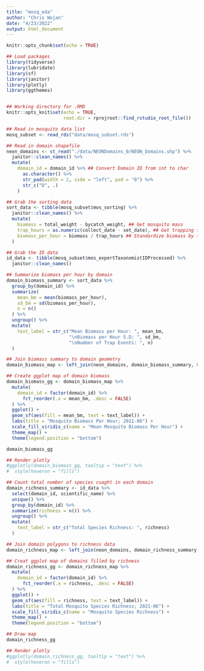 ```yaml
---
title: "mosq_eda"
author: "Chris Wojan"
date: "4/23/2022"
output: html_document
---
```


```r
knitr::opts_chunk$set(echo = TRUE)

## Load packages
library(tidyverse)
library(lubridate)
library(sf)
library(janitor)
library(plotly)
library(ggthemes)


## Working directory for .RMD
knitr::opts_knit$set(echo = TRUE,
                     root.dir = rprojroot::find_rstudio_root_file())

```

```r

## Read in mosquito data list
mosq_subset <- read_rds("data/mosq_subset.rds")

## Read in domain shapefile
neon_domains <- st_read("./data/NEONDomains_0/NEON_Domains.shp") %>%
  janitor::clean_names() %>%
  mutate(
    domain_id = domain_id %>% ## Convert Domain ID from int to char
      as.character() %>%
      str_pad(width = 2, side = "left", pad = "0") %>%
      str_c("D", .)
    )

## Grab the sorting data
sort_data <- tibble(mosq_subset$mos_sorting) %>%
  janitor::clean_names() %>%
  mutate(
    biomass = total_weight - bycatch_weight, ## Get mosquito mass
    trap_hours = as.numeric(collect_date - set_date), ## Get trapping time
    biomass_per_hour = biomass / trap_hours ## Standardize biomass by trapping time
  )

## Grab the ID data
id_data <- tibble(mosq_subset$mos_expertTaxonomistIDProcessed) %>%
  janitor::clean_names()

```

```r

## Summarize biomass per hour by domain
domain_biomass_summary <- sort_data %>% 
  group_by(domain_id) %>%
  summarize(
    mean_bm = mean(biomass_per_hour),
    sd_bm = sd(biomass_per_hour), 
    n = n()
  ) %>%
  ungroup() %>%
  mutate(
    text_label = str_c("Mean Biomass per Hour: ", mean_bm, 
                       "\nBiomass per Hour S.D: ", sd_bm,
                       "\nNumber of Trap Events: ", n)
  )

## Join biomass summary to domain geometry  
domain_biomass_map <- left_join(neon_domains, domain_biomass_summary, by = "domain_id")

## Create ggplot map of domain biomass
domain_biomass_gg <- domain_biomass_map %>%
  mutate(
    domain_id = factor(domain_id) %>%
      fct_reorder(.x = mean_bm, .desc = FALSE)
  ) %>%
  ggplot() +
  geom_sf(aes(fill = mean_bm, text = text_label)) +
  labs(title = "Mosquito Biomass Per Hour; 2021-06") +
  scale_fill_viridis_c(name = "Mean Mosquito Biomass Per Hour") +
  theme_map() +
  theme(legend.position = "bottom")

domain_biomass_gg

## Render plotly
#ggplotly(domain_biomass_gg, tooltip = "text") %>%
#  style(hoveron = "fills")


```

```r

## Count total number of species cuaght in each domain
domain_richness_summary <- id_data %>%
  select(domain_id, scientific_name) %>%
  unique() %>%
  group_by(domain_id) %>%
  summarize(richness = n()) %>%
  ungroup() %>%
  mutate(
    text_label = str_c("Total Species Richness: ", richness)
  )

## Join domain polygons to richness data
domain_richness_map <- left_join(neon_domains, domain_richness_summary, by = "domain_id")

## Creat ggplot map of domains filled by richness
domain_richness_gg <- domain_richness_map %>%
  mutate(
    domain_id = factor(domain_id) %>%
      fct_reorder(.x = richness, .desc = FALSE)
  ) %>%
  ggplot() +
  geom_sf(aes(fill = richness, text = text_label)) +
  labs(title = "Total Mosquito Species Richness; 2021-06") +
  scale_fill_viridis_c(name = "Mosquito Species Richness") +
  theme_map() +
  theme(legend.position = "bottom")

## Draw map
domain_richness_gg

## Render plotly
#ggplotly(domain_richness_gg, tooltip = "text") %>%
#  style(hoveron = "fills")

```
